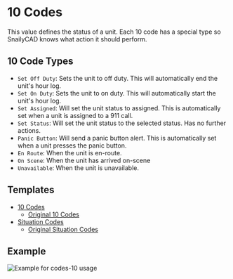 # 10 Codes

This value defines the status of a unit. Each 10 code has a special type so SnailyCAD knows what action it should perform.

## 10 Code Types

- `Set Off Duty`: Sets the unit to off duty. This will automatically end the unit's hour log.
- `Set On Duty`: Sets the unit to on duty. This will automatically start the unit's hour log.
- `Set Assigned`: Will set the unit status to assigned. This is automatically set when a unit is assigned to a 911 call.
- `Set Status`: Will set the unit status to the selected status. Has no further actions.
- `Panic Button`: Will send a panic button alert. This is automatically set when a unit presses the panic button.
- `En Route`: When the unit is en-route.
- `On Scene`: When the unit has arrived on-scene
- `Unavailable`: When the unit is unavailable.

## Templates

- <a download href="https://docs.snailycad.org/templates/10-codes.json">
    10 Codes
  </a>

  - [Original 10 Codes](https://rppatrols.weebly.com/dojrp-codes.html)

- <a download href="https://docs.snailycad.org/templates/situation-codes.json">
    Situation Codes
  </a>

  - [Original Situation Codes](https://docs.google.com/document/d/1dAsuiTaPIJgA40KYvy1t_iUS7di1ZYBYtuR6_wka5E8/edit?usp=sharing)

## Example

![Example for codes-10 usage](/features/values/codes-10.png)
